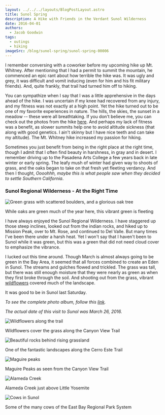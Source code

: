 ```yaml
---
layout: ../../../layouts/BlogPostLayout.astro
title: Sunol Spring
description: A Hike with Friends in the Verdant Sunol Wilderness
date: 2016-04-01
authors:
  - Jacob Goodwin
tags:
  - outings
  - hiking
imageSrc: /blog/sunol-spring/sunol-spring-00006
---
```



I remember conversing with a coworker before my upcoming hike up Mt. Whitney. After mentioning that I had a permit to summit the mountain, he commenced an epic rant about how terrible the hike was. It was ugly and grey, it was difficult and vomit inducing (even for him and his fit military friends). And, quite frankly, that trail had turned him off to hiking.

You can sympathize when I say that I was a little apprehensive in the days ahead of the hike. I was uncertain if my knee had recovered from any injury, and my fitness was not exactly at a high point. Yet the hike turned out to be one of my favorite experiences in nature. The hills, the skies, the sunset in a meadow -- these were all breathtaking. If you don't believe me, you can check out the photos from the hike [here](/blog/posts/mount-whitney-2013). And perhaps my lack of fitness was a benefit, as slower summits help one to avoid altitude sickness (that along with good genetics. I ain't skinny but I have nice teeth and can take my altitude). The Mt. Whitney hike increased my passion for hiking.

Sometimes you just benefit from being in the right place at the right time, though I admit that I often find beauty in harshness, in gray and in desert. I remember driving up to the Pasadena Arts College a few years back in late winter or early spring. The leafy mush of winter had given way to shoots of grass, and the oaks began to take on that fresh yet fleeting verdancy. And then I thought, _Oooohhh, maybe this is what people saw when they decided to settle Southern California_.

### Sunol Regional Wilderness - At the Right Time

<BlogImage
  src="https://lh3.googleusercontent.com/ZEsGneNTj20moWLem3Y8xshEnrtskqn4sBQXDoI7DfQ3xG5vE4w3Ys0FU5oae5hy6pzEPnufVUzsTYA1Ts631DJo53AzIAd6xYoraWu0iCi1JxhH5IdEVuGw8_novptOdAAztzXbCz6sYlNmKDg5effRdxxz0MCj1wFKtFLsqfm63R5uULe8H4uZSH0k4E0zpJOgnZeCkDOkREL9tdyjiSwCDsx1u7K8zCdi39dwCtbfVpgCUSUSrPuZdPVw3PpmcWBwsMd9IbAoOZAyZLc3_ACk70J5W3V11vkt-QnOf_nrLdkb3sMbip1fHYbZK75v2zM_9PQ9w1I_SOyKsrZjPhbmAt_lZOP-dCjeGbMVfX5xlGdSKwnQ8v7CQZe4OTudhZ6OAZvdEGrnGaC_x7egS4ECMDlqTIxjm0RXczdMnsteHygX6mbZBzwxLsZQ9O3cCr8R9gOflyaTwSfWCyaXTBJu3LCVEARnatRUtKlor83JurCxKfAMMdeM7LTt-PFETTrzf8EcnVZrnEtpOK_B8-yR6A6L0SY-V7pLZK5T6uc2vGAlQst1iIKd5uavfmuqzDsxJw=w800-h600-no"
  caption="While oaks are green much of the year here, this vibrant green is fleeting"
/>

![Green grass with scattered boulders, and a glorious oak tree](https://lh3.googleusercontent.com/ZEsGneNTj20moWLem3Y8xshEnrtskqn4sBQXDoI7DfQ3xG5vE4w3Ys0FU5oae5hy6pzEPnufVUzsTYA1Ts631DJo53AzIAd6xYoraWu0iCi1JxhH5IdEVuGw8_novptOdAAztzXbCz6sYlNmKDg5effRdxxz0MCj1wFKtFLsqfm63R5uULe8H4uZSH0k4E0zpJOgnZeCkDOkREL9tdyjiSwCDsx1u7K8zCdi39dwCtbfVpgCUSUSrPuZdPVw3PpmcWBwsMd9IbAoOZAyZLc3_ACk70J5W3V11vkt-QnOf_nrLdkb3sMbip1fHYbZK75v2zM_9PQ9w1I_SOyKsrZjPhbmAt_lZOP-dCjeGbMVfX5xlGdSKwnQ8v7CQZe4OTudhZ6OAZvdEGrnGaC_x7egS4ECMDlqTIxjm0RXczdMnsteHygX6mbZBzwxLsZQ9O3cCr8R9gOflyaTwSfWCyaXTBJu3LCVEARnatRUtKlor83JurCxKfAMMdeM7LTt-PFETTrzf8EcnVZrnEtpOK_B8-yR6A6L0SY-V7pLZK5T6uc2vGAlQst1iIKd5uavfmuqzDsxJw=w800-h600-no)

<p class="caption">
  While oaks are green much of the year here, this vibrant green is fleeting
</p>

I have always enjoyed the Sunol Regional Wilderness. I have staggered up those steep inclines, looked out from the indian rocks, and hiked up to Mission Peak, over to Mt. Rose, and continued to Del Valle. But many times I've been there under a harsh heat. Yet I won't say that I haven't been to Sunol while it was green, but this was a green that did not need cloud cover to emphasize the vibrance.

I lucked out this time around. Though March is almost always going to be green in the Bay Area, it seemed that all forces combined to create an Eden in Sunol. The streams and gulches flowed and trickled. The grass was tall, but there was still enough moisture that they were nearly as green as when they first broke through the soil. And shooting out from the grass, vibrant [wildflowers](http://www.ebparks.org/Assets/files/EBRPD_files/photoguides/wild-flowers/EBRPD_Sunol_Wildflowers.pdf) covered much of the landscape.

It was good to be in Sunol last Saturday.

_To see the complete photo album, follow this [link](https://goo.gl/photos/pggQg3RsTMDoUoBu7)._

_The actual date of this visit to Sunol was March 26, 2016._

![Wildflowers along the trail](https://lh3.googleusercontent.com/RyhcQUVaVHV6EZ65w08lNzpLnF1NYpxZvfCDUp3xfOXf2D0M_2GRw_L6y48r5d_IkcDPaueKy-8UtamUqW8XJ6A6Zk8PWAPo1gn3IvACZWeZRW9iFNIP0-wGpoKNIQoxZtGsl_Z4_DcqqPd6HaMF48AaMUvb0BMM5I1Jx3DoUCn2zs-nMQuquElV3H_XsOazeke7yFFFPlsBN97T8AU6oPOKxxaxlzqLpjCSmKYd0c6n5-HaYvq5ye39iXeRiIJLAd04-jQu0-brzqEJtOke4WlUhyHW-I3aMotvP3Aaz5H5fmEKPSHFMjcvgNPFXkJLTtWywqoG5JbvbIQY-bekMpD_sLUWLZBpQMSDNAn7bijv-vI6upRxmPHl1KLSpxe7VCw_fvwWWJR3xz7dVdM9EgctWpklJSBFNRNWgK4cN2WT2j29lrAa-cwl8LsrR9ofigEiQhe0mW4GiwFG2BrdNidh0DjYvKZX33v5INkgDz7IZK_JAl-lbmlxRe8261WYsFVaEsf-aZ0a_7-RQcJOYlUerL1fieaa3o0-YVw9rAlcKybeJN06UZBK8xJ0xS_DA7ISZg=w800-h600-no)

<p class="caption">Wildflowers cover the grass along the Canyon View Trail</p>

![Beautiful rocks behind rising grassland](https://lh3.googleusercontent.com/rgUsm6X4QkOgRvtH4Q19_qcdTb8os0w65mjbrjuwg_TXZd6kp0nlESbhN-mCEmV-NvcfG0HD3aPNu2DYLkuwoLX8g_e2m6YciEjQwLeD35k-uuIaGJuwMUuwok7SCK3g_RcQvYmlPZPw4QdHSrhjRa6rcjKG1kRTkVchv0y37F9inGnr6w3ajLFin7bVUEJlMASp-bH8XFLf-GSB_nAXYgVgf4m_6RtNbsOhZoCf8F6ZiRALbtptORDsSV3NGPTPimqt3mfpp6DDEZtYFDM0eAe8RkzZe0qhuHSBDk_sCfe9Vqiv57ttNRJ0-XGl4loE870FeqK9ienmNgk33KpbsiZ2ryGrEXN79GhUABTMgTnhNVzvsKCfVPRE1l1gUedbnbbRlsS5sC6dwnT0IrYBaXDjhaC7BYUZl-edJS3J_Y48Xwvla7UljmD1uWfpz84Lf_8OAXlSAgaZ3TZ8qZSo9j02xtRrMPdTOqba_mamKCXzmKygl9AKjTgztqq4-Nkazo0il9LvKzTRBSV5nUinmwjFizrB877BNe-jZaiwB3GZdIclUQ19OOByHXr2hcEJEN47rw=w800-h600-no)

<p class="caption">
  One of the fantastic landscapes along the Cerro Este Trail
</p>

![Maguire peaks](https://lh3.googleusercontent.com/R0k7rwK08QbYYRtCqyh6MrY5XD5SlchMYuyzRvuVyiL3tJMDV7Bmqy4ygpc5q-2XyulszBocfDTRFEjJglWp8lN4foV3XwSUSl-RSamT2M5rjR0TYl5JKSUrUkasSTm5IXobrCwFjTyScYiCo6KeGEO_3neOFJ9q8d2sLPisEMGFesp6Bgcl7tDiLYeZWwx5VzES_FzFh2zN704YzfYEQlRqd1Jzd9hOb_g3pfmvfN3cvoHmB32mD9XnQWizjQ42mx1Y-4NbJj1Flv2qCQY4VE373OVj0FIpAnI9mQHKC7pNEdxfvrT2kHHmKkSO92nR97I3JSCPcl_ECs8vHXYl4YeGoOdNnskaZfnGxYVuRNp6DPtyRSYFr-GxGMDZ9wSBJpSvhN0upE2F9yAcxYEf152H4KCrL7T355I2QcAVwDkEAxc2hAw4mreXbJtX8bCydj2Z3I3z56_CSvtT3GIUozJpPM70qmZdHRy9yu_6PQerTbKkFAqKH9g4fqK542IhQMjq_t4V-b1xREkCKRvXBIvNf4QcTNzxa809DMUUMWZXkgShAr6WpGc_WKioAIGR2b2k0w=w800-h600-no)

<p class="caption">Maguire Peaks as seen from the Canyon View Trail</p>

![Alameda Creek](https://lh3.googleusercontent.com/e75dNrPIpIQ9xNTkBSAmwysA8qxb3m30y2AIFw_jdPjyH-LoTadVhjw__1AcWp3qWivcJ_77DqJWibyB-CK-OlFqPKE84VgtqPh6fv0MUEKwY_p6yMNUgconSQ7I6eNfRLkG9u0cRX_ybQZVMji9q5jzIWUStaXoGyohwDJorHllCUgsvm01wKu5dDQTeyyPpNSp86EokZyIXMSP5mGpqgG_scUVww2nAjmNMdtdhwdnqYu_i6ZNRpnYe1qATOKdO_QZ1t6_Cl61Pd_himthEQcIRjhvLejSBr5JJqx30Bhridw7aAYZqp9KOwaVSua8975w1I4hWcUv1-IJ3mb0TIiwkIsxpcrCfG2sIUKTMzblia7sizRKdwlraw2lgQCs_NtWKcn_1yuo95ZY40DtU0fUlN2qS2_dAd_gcVB68N1oVy49YF6BUJEu4YEyNoc7_t2HgH4Xm54ftJTxgmQkyngntIM6NcgPSP17FYb2YT8n8nuo90QDkdY0x9v5G4duCiwnwJs4HHgL0TXf3cDCsmsRqrkgirOBKATBdDtKPfHQC3f6eT7W2CMBYlKsHjYZ_v58fw=w800-h600-no)

<p class="caption">Alameda Creek just above Little Yosemite</p>

![Cows in Sunol](https://lh3.googleusercontent.com/9zZ853g2NsT0hfxqCTwlUNj57IFmZ2TnurRY2w_3FBXqKRilrKao6_LDttJm4P1ZHDLfILekg1wf1X-M1wfSFhUcIJTT32GNhJwoUrP-i2MIsEq3It1xF3qwcXhRMMUZuSSskZZiu4tvRjh9WbTxUfdZAANwyP6WTpZxxkfdRhgGajuJuGCr4dhSonTjrZNuZb7ySSTlmh6bk7pMBY3hsl08XvSD63RBGLElAgYJXPOPQhI2dAOFFOER72pP1p1oYJ-UCiVK2mqltXeiNWAHVpyISPvlLtUkC2cZF8SWpPsS-QCZwj3i-Y8nIJjiTtZWVNEZqnE_GwOaXox9lQfl7SIsWhwWCj6oa8fLhZ3HBJvC2aRg9DvS188zFlIyyM2MFT8NzTcdqheHVDM4kFHZ4QugQq97PmlJvo8yuM6j-Wfk6RSBxHQD2KBLMUT9UamoMOwYS2nGRaep-Pku2F4T7LoGUHcolpr2zEGL8_jtgv_AqkEBfRgIxq4klfcOYhkczTHoS5GR0b4fQNRoO_0QZGnC_iFzeE6BzkLpsJ3ZR0hAFsNjsw1lMvQvKfdUq-_Ird31SA=w800-h600-no)

<p class="caption">
  Some of the many cows of the East Bay Regional Park System
</p>
